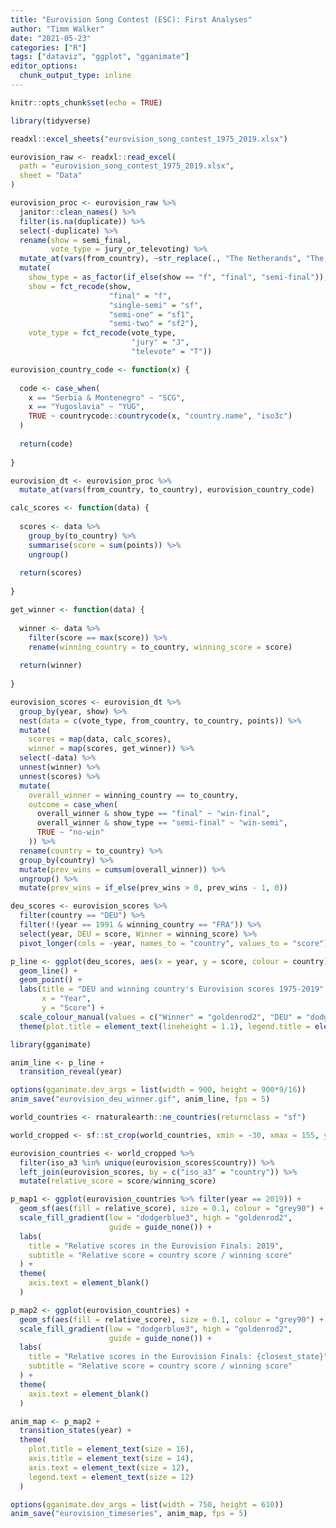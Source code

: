 ```yaml
---
title: "Eurovision Song Contest (ESC): First Analyses"
author: "Timm Walker"
date: "2021-05-23"
categories: ["R"]
tags: ["dataviz", "ggplot", "gganimate"]
editor_options: 
  chunk_output_type: inline
---
```


```r
knitr::opts_chunk$set(echo = TRUE)

library(tidyverse)
```

```r
readxl::excel_sheets("eurovision_song_contest_1975_2019.xlsx")

eurovision_raw <- readxl::read_excel(
  path = "eurovision_song_contest_1975_2019.xlsx",
  sheet = "Data"
)
```

```r
eurovision_proc <- eurovision_raw %>%
  janitor::clean_names() %>%
  filter(is.na(duplicate)) %>%
  select(-duplicate) %>%
  rename(show = semi_final,
         vote_type = jury_or_televoting) %>%
  mutate_at(vars(from_country), ~str_replace(., "The Netherands", "The Netherlands")) %>%
  mutate(
    show_type = as_factor(if_else(show == "f", "final", "semi-final")),
    show = fct_recode(show,
                      "final" = "f",
                      "single-semi" = "sf",
                      "semi-one" = "sf1",
                      "semi-two" = "sf2"),
    vote_type = fct_recode(vote_type,
                           "jury" = "J",
                           "televote" = "T"))

```


```r
eurovision_country_code <- function(x) {
  
  code <- case_when(
    x == "Serbia & Montenegro" ~ "SCG",
    x == "Yugoslavia" ~ "YUG",
    TRUE ~ countrycode::countrycode(x, "country.name", "iso3c")
  )
  
  return(code)
  
}

```

```r
eurovision_dt <- eurovision_proc %>%
  mutate_at(vars(from_country, to_country), eurovision_country_code)

```

```r
calc_scores <- function(data) {
  
  scores <- data %>%
    group_by(to_country) %>%
    summarise(score = sum(points)) %>%
    ungroup()
  
  return(scores)
  
}

get_winner <- function(data) {
  
  winner <- data %>%
    filter(score == max(score)) %>%
    rename(winning_country = to_country, winning_score = score)
  
  return(winner)
  
}

```

```r
eurovision_scores <- eurovision_dt %>% 
  group_by(year, show) %>%
  nest(data = c(vote_type, from_country, to_country, points)) %>%
  mutate(
    scores = map(data, calc_scores),
    winner = map(scores, get_winner)) %>%
  select(-data) %>%
  unnest(winner) %>%
  unnest(scores) %>%
  mutate(
    overall_winner = winning_country == to_country,
    outcome = case_when(
      overall_winner & show_type == "final" ~ "win-final",
      overall_winner & show_type == "semi-final" ~ "win-semi",
      TRUE ~ "no-win"
    )) %>%
  rename(country = to_country) %>%
  group_by(country) %>% 
  mutate(prev_wins = cumsum(overall_winner)) %>%
  ungroup() %>%
  mutate(prev_wins = if_else(prev_wins > 0, prev_wins - 1, 0))

```

```r
deu_scores <- eurovision_scores %>%
  filter(country == "DEU") %>%
  filter(!(year == 1991 & winning_country == "FRA")) %>%
  select(year, DEU = score, Winner = winning_score) %>%
  pivot_longer(cols = -year, names_to = "country", values_to = "score")
```

```r
p_line <- ggplot(deu_scores, aes(x = year, y = score, colour = country)) +
  geom_line() +
  geom_point() +
  labs(title = "DEU and winning country's Eurovision scores 1975-2019",
       x = "Year",
       y = "Score") +
  scale_colour_manual(values = c("Winner" = "goldenrod2", "DEU" = "dodgerblue3")) +
  theme(plot.title = element_text(lineheight = 1.1), legend.title = element_blank(), legend.position = "bottom")

```

```r
library(gganimate)

anim_line <- p_line +
  transition_reveal(year)

options(gganimate.dev_args = list(width = 900, height = 900*9/16))
anim_save("eurovision_deu_winner.gif", anim_line, fps = 5)

```

```r
world_countries <- rnaturalearth::ne_countries(returnclass = "sf")

world_cropped <- sf::st_crop(world_countries, xmin = -30, xmax = 155, ymin = -90, ymax = 90)

eurovision_countries <- world_cropped %>%
  filter(iso_a3 %in% unique(eurovision_scores$country)) %>%
  left_join(eurovision_scores, by = c("iso_a3" = "country")) %>%
  mutate(relative_score = score/winning_score)

```

```r
p_map1 <- ggplot(eurovision_countries %>% filter(year == 2019)) +
  geom_sf(aes(fill = relative_score), size = 0.1, colour = "grey90") +
  scale_fill_gradient(low = "dodgerblue3", high = "goldenrod2",
                      guide = guide_none()) +
  labs(
    title = "Relative scores in the Eurovision Finals: 2019",
    subtitle = "Relative score = country score / winning score"
  ) +
  theme(
    axis.text = element_blank()
  )

```

```r
p_map2 <- ggplot(eurovision_countries) +
  geom_sf(aes(fill = relative_score), size = 0.1, colour = "grey90") +
  scale_fill_gradient(low = "dodgerblue3", high = "goldenrod2", 
                      guide = guide_none()) +
  labs(
    title = "Relative scores in the Eurovision Finals: {closest_state}",
    subtitle = "Relative score = country score / winning score"
  ) +
  theme(
    axis.text = element_blank()
  )

anim_map <- p_map2 +
  transition_states(year) +
  theme(
    plot.title = element_text(size = 16),
    axis.title = element_text(size = 14),
    axis.text = element_text(size = 12),
    legend.text = element_text(size = 12)
  )

options(gganimate.dev_args = list(width = 750, height = 610))
anim_save("eurovision_timeseries", anim_map, fps = 5)

```

